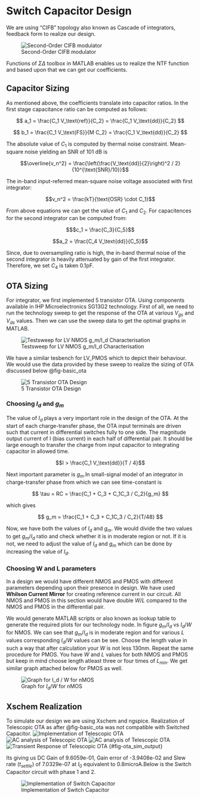 # Switch Capacitor Design

We are using "CIFB" topology also known as Cascade of integrators, feedback form to realize our design.

![Second-Order CIFB modulator](figures/switch_cap/_coeff.svg){#fig-SIMPLE_SH}

Functions of $\Sigma \Delta$ toolbox in MATLAB enables us to realize the NTF function and based upon that we can get our coefficients.

## Capacitor Sizing

As mentioned above, the coefficients translate into capacitor ratios. In the first stage capacitance ratio can be computed as follows:

$$ 
a_1 = \frac{C_1 V_\text{ref}}{C_2} = \frac{C_1 V_\text{dd}}{C_2}
$$

$$
b_1 = \frac{C_1 V_\text{FS}}{M C_2} = \frac{C_1 V_\text{dd}}{C_2}
 $$

The absolute value of $C_{1}$ is computed by thermal noise constraint. Mean-square noise yielding an SNR of 101 dB is 

$$\overline{v_n^2} = \frac{\left(\frac{V_\text{dd}}{2}\right)^2 / 2}{10^{\text{SNR}/10}}$$

The in-band input-referred mean-square noise voltage associated with first integrator:

$$v_n^2 = \frac{kT}{\text{OSR} \cdot C_1}$$

From above equations we can get the value of $C_1$ and $C_2$. For capacitences for the second integrator can be computed from:

$$$c_1 = \frac{C_3}{C_5}$$

$$a_2 = \frac{C_4 V_\text{dd}}{C_5}$$

Since, due to oversampling ratio is high, the in-band thermal noise of the second integrator is heavily attenuated by gain of the first integrator. Therefore, we set $C_4$ is taken 0.1pF. 

## OTA Sizing

For integrator, we first implemented 5 transistor OTA. Using components available in IHP Microelectronics SG13G2 technology. First of all, we need to run the technology sweep to get the response of the OTA at various $V_{gs}$ and $V_{ds}$ values. Then we can use the sweep data to get the optimal graphs in MATLAB.

![Testsweep for LV NMOS g_m/I_d Characterisation](figures/switch_cap/techsweep_nmos.svg){#fig-Nmos_sweep}

We have a similar tesbench for LV_PMOS which to depict their behaviour. We would use the data provided by these sweep to realize the sizing of OTA discussed below @fig-basic_ota 

![5 Transistor OTA Design](figures/opamp/5t_ota.svg){#fig-basic_ota}


### Choosing $I_{d}$ and $g_{m}$

The value of $I_d$ plays a very important role in the design of the OTA. At the start of each charge-transfer phase, the OTA input terminals are driven such that current in differential switches fully to one side. The magnitude output current of I (bias current) in each half of differential pair. It should be large enough to transfer the charge from input capacitor to integrating capacitor in allowed time.

$$I > \frac{C_1 V_\text{dd}}{T / 4}$$

Next important parameter is $g_m$.In small-signal model of an integrator in charge-transfer phase from which we can see time-constant is

$$
\tau = RC = \frac{C_1 + C_3 + C_1C_3 / C_2}{g_m}
$$

which gives 

$$
g_m = \frac{C_1 + C_3 + C_1C_3 / C_2}{T/48}
$$

Now, we have both the values of $I_d$ and $g_m$. We would divide the two values to get $g_m/I_d$ ratio and check whether it is in moderate region or not. If it is not, we need to adjust the value of $I_d$ and $g_m$ which can be done by increasing the value of $I_d$.

### Choosing W and L parameters

In a design we would have different NMOS and PMOS with different parameters depending upon their presence in design. We have used **Whilson Current Mirror** for creating reference current in our circuit. All NMOS and PMOS in this section would have double $W/L$ compared to the NMOS and PMOS in the differential pair.

We would generate MATLAB scripts or also known as lookup table to generate the required plots for our technology node. In figure $g_m/I_d$ vs $I_d/W$ for NMOS. We can see that $g_m/I_d$ is in moderate region and for various $L$ values corresponding $I_d/W$ values can be see. Choose the length value in such a way that after calculation your $W$ is not less 130nm. Repeat the same procedure for PMOS. You have $W$ and $L$ values for both NMOS and PMOS but keep in mind choose length atleast three or four times of $L_{min}$. We get similar graph attached below for PMOS as well.

![Graph for $I_d / W$ for nMOS](figures/switch_cap/priyanka_img_matlab.svg){#fig-graph_ota}

## Xschem Realization

To simulate our design we are using Xschem and ngspice. Realization of Telescopic OTA as after @fig-basic_ota was not compatible with Switched Capacitor.
![Implementation of Telescopic OTA](figures/opamp/Telescopic.svg){#fig-ota_xschem_circuit}
![AC analysis of Telescopic OTA](figures/opamp/ac0.svg)
![AC analysis of Telescopic OTA](figures/opamp/ac1.svg)
![Transient Response of Telescopic OTA](figures/opamp/tran0.svg)
{#fig-ota_sim_output}

Its giving us DC Gain of 9.6059e-01, Gain error of -3.9408e-02 and Slew rate ($t_{settle}$) of 7.0329e-07 at $I_0$ equivalent to 0.8microA.Below is the Switch Capacitor circuit with phase 1 and 2.

![Implementation of Switch Capacitor](figures/opamp/Final_circuit_last.svg){#fig-final_circ}